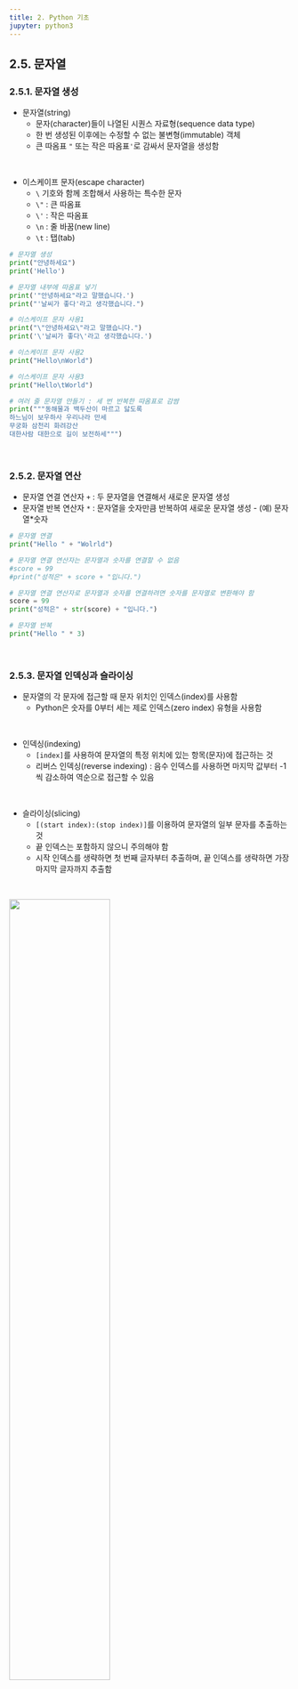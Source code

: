 ```yaml
---
title: 2. Python 기초
jupyter: python3
---
```


## 2.5. 문자열
### 2.5.1. 문자열 생성
+ 문자열(string)
  + 문자(character)들이 나열된 시퀀스 자료형(sequence data type)
  + 한 번 생성된 이후에는 수정할 수 없는 불변형(immutable) 객체
  + 큰 따옴표 `"` 또는 작은 따옴표`'`로 감싸서 문자열을 생성함

<br>

+ 이스케이프 문자(escape character)
  + `\` 기호와 함께 조합해서 사용하는 특수한 문자
  + `\"` : 큰 따옴표
  + `\'` : 작은 따옴표
  + `\n` : 줄 바꿈(new line)
  + `\t` : 탭(tab)


```python
# 문자열 생성
print("안녕하세요")
print('Hello')
```

```python
# 문자열 내부에 따옴표 넣기
print('"안녕하세요"라고 말했습니다.')
print("'날씨가 좋다'라고 생각했습니다.")
```

```python
# 이스케이프 문자 사용1
print("\"안녕하세요\"라고 말했습니다.")
print('\'날씨가 좋다\'라고 생각했습니다.')
```

```python
# 이스케이프 문자 사용2
print("Hello\nWorld")
```

```python
# 이스케이프 문자 사용3
print("Hello\tWorld")
```

```python
# 여러 줄 문자열 만들기 : 세 번 반복한 따옴표로 감쌈
print("""동해물과 백두산이 마르고 닳도록
하느님이 보우하사 우리나라 만세
무궁화 삼천리 화려강산
대한사람 대한으로 길이 보전하세""")
```

<br>

### 2.5.2. 문자열 연산
+ 문자열 연결 연산자 `+` : 두 문자열을 연결해서 새로운 문자열 생성
+ 문자열 반복 연산자 `*` : 문자열을 숫자만큼 반복하여 새로운 문자열 생성 - (예) 문자열\*숫자

```python
# 문자열 연결
print("Hello " + "Wolrld")
```

```python
# 문자열 연결 연산자는 문자열과 숫자를 연결할 수 없음
#score = 99
#print("성적은" + score + "입니다.")
```

```python
# 문자열 연결 연산자로 문자열과 숫자를 연결하려면 숫자를 문자열로 변환해야 함
score = 99
print("성적은" + str(score) + "입니다.")
```

```python
# 문자열 반복
print("Hello " * 3)
```

<br>

### 2.5.3. 문자열 인덱싱과 슬라이싱
+ 문자열의 각 문자에 접근할 때 문자 위치인 인덱스(index)를 사용함
  + Python은 숫자를 0부터 세는 제로 인덱스(zero index) 유형을 사용함

<br>

+ 인덱싱(indexing)
  + `[index]`를 사용하여 문자열의 특정 위치에 있는 항목(문자)에 접근하는 것
  + 리버스 인덱싱(reverse indexing) : 음수 인덱스를 사용하면 마지막 값부터 -1씩 감소하여 역순으로 접근할 수 있음

<br>

+ 슬라이싱(slicing)
  + `[(start index):(stop index)]`를 이용하여 문자열의 일부 문자를 추출하는 것
  + 끝 인덱스는 포함하지 않으니 주의해야 함
  + 시작 인덱스를 생략하면 첫 번째 글자부터 추출하며, 끝 인덱스를 생략하면 가장 마지막 글자까지 추출함

<br>

![](./images/fig2-6.png){width=60%}

```python
# 문자열 인덱싱1
s = "안녕하세요"
print(s[0])
```

```python
# 문자열 인덱싱2
s = "안녕하세요"
print(s[-1])
```

```python
# 문자열 슬라이싱1
s = "안녕하세요"
print(s[0:2])
```

```python
# 문자열 슬라이싱2
s = "안녕하세요"
print(s[:2])
print(s[2:])
print(s[::2])
```

```python
# 문자열은 불변형 객체이므로 인덱스를 이용한 수정은 불가능함
#s = "안녕하세요"
#s[2:5] = "하십니까"
#print(s)
```

```python
# 문자열을 변경하려면 새로운 문자열을 만들어야 함
s = "안녕하세요"
s = s[:2] + "하십니까"
print(s)
```

```python
# 문자열 거꾸로 출력하기
my_str = "Hello Python!"
print(my_str[::-1])
```

<br>

### 2.5.4. 문자열 함수
#### 2.5.4.1. 문자열 길이
+ `len()` 함수 : 문자열에 들어있는 문자의 개수(문자열의 길이) 반환

```python
# 문자열 길이
s = "안녕하세요"
print(len(s))
```

<br>

#### 2.5.4.2. 대소문자 변환

|함수|설명|
|:---:|:------------|
|lower()|문자열의 알파벳을 모두 소문자로 변환|
|upper()|문자열의 알파벳을 모두 대문자로 변환|

```python
# 대소문자 변환 : 원본은 변하지 않음
s = "Hello Python!"
print(s.lower())
print(s.upper())
print(s)
```

<br>

#### 2.5.4.3. 문자열 찾기
|함수|설명|
|:---:|:------------|
|find()|- 문자열에서 특정 문자열을 왼쪽에서부터 찾아서 인덱스를 반환 <br>- 찾는 문자열이 없으면 -1을 반환|
|rfind()|- 문자열에서 특정 문자열을 오른쪽에서부터 찾아서 인덱스를 반환 <br>- 찾는 문자열이 없으면 -1을 반환|
|count()|- 문자열에서 특정 문자열의 개수를 반환|
|in 연산자|- 문자열 내부에 특정 문자열이 있다면 True, 없다면 False를 반환|

```python
# 문자열 찾기
s = "Hello! Python is Python"
print(s.find("Python"))
print(s.rfind("Python"))
print(s.count("Python"))
print("Hello" in s)
print("Hi" in s)
```

<br>

#### 2.5.4.4. 공백 제거 및 문자열 변경

|함수|설명|
|:---:|:------------|
|strip()|문자열 양 옆의 공백이나 특정 문자를 제거|
|rstrip()|문자열 오른쪽의 공백이나 특정 문자를 제거|
|lstrip()|문자열 왼쪽의 공백이나 특정 문자를 제거|
|replace()|특정 문자열을 다른 문자열로 변경|

```python
# 공백 제거
s = "  Hello Python!  "
print(s)
print(s.strip())
```

```python
# 특정 문자 제거
s = "##100kg, ##200kg"
print(s.rstrip("kg"))
print(s.lstrip("#"))
```

```python
# 문자열 변경
s = "Hello Python!"
print(s.replace("Hello", "Hi"))
```

<br>

#### 2.5.4.5. 문자열 분리 및 결합

|함수|설명|
|:---:|:------------|
|split()|- 특정문자를 기준으로 문자열을 분리하고 리스트로 반환|
|join()|- 여러 문자열을 모아서 하나의 문자열로 만듬 <br>- 문자열을 구분할 구분자를 지정해야 함|

```python
# 문자열 분리
s = "Hello Python!"
s.split(" ")
```

```python
# 문자열 결합
lst = ["one", "two", "three"]
print(", ".join(lst))
print(" - ".join(lst))
```

<br>

#### 2.5.4.6. 문자열 구성 파악

|함수|설명|
|:---:|:------------|
|isdigit()|문자열이 숫자로만 구성되었는지 확인|
|isalpha()|문자열이 알파벳으로만 구성되었는지 확인|
|isalnum()|문자열이 알파벳과 숫자로만 구성되었는지 확인|
|islower()|문자열이 소문자로만 구성되었는지 확인|
|isupper()|문자열이 대문자로만 구성되었는지 확인|
|isspace()|문자열이 공백으로만 구성되었는지 확인|

```python
# 문자열 구성 파악
print("1234".isdigit())
print("Python".isalpha())
print("pass123".isalnum())
print("hello".islower())
print("HELLO".isupper())
print("     ".isspace())
```

<br>

#### 2.5.4.7. 형 변환

|함수|설명|
|:---:|:------------|
|str()|수를 문자열로 변환|
|int()|정수 형식의 문자열이나 실수를 정수로 변환|
|float()|실수 형식의 문자열이나 정수를 실수로 변환|

```python
# 형 변환1
a = 1234
#print(a + "kg")
print(str(a) + "kg")
```

```python
# 형 변환2
print(int("1234"))
print(float("3.14"))
```

<br>

#### 2.5.4.8. format() 함수

> "{자료형}".format(인수)

<br>

+ `{}`를 포함한 문자열 뒤에 `.`을 찍고 `format()` 함수를 사용하여 문자열이 출력되는 형식을 지정할 수 있음
  + 앞쪽에 있는 문자열 안의 `{}` 기호가 `format()` 함수의 매개변수로 차례로 대치되면서 숫자가 문자열이 됨
  + `{}` 개수와 `format()` 함수의 매개변수 개수는 반드시 같아야 함
+  f-문자열이 `format()` 함수보다 간단하고 직관적이므로, 대부분 f-문자열을 사용함

<br>

+ f-문자열보다 `format()` 함수를 사용하는 것이 더 좋은 경우
  + 문자열 내용이 너무 많을 때 - 어떤 데이터를 출력하는지 모아서 볼 수 있어 더 유용함
  + 데이터를 리스트에 담아서 사용할 때

```python
# format() 함수1
print("{}".format(10))
print("{} {}".format(10, 20))
print("{} {} {} {} {}".format(10, 20, 30, 40, 50))
```

```python
# format() 함수2
name = "홍길동"
age = 20
print(f"이름은 {name}이고, 나이는 {age}입니다.")
print("이름은 {}이고, 나이는 {}입니다.".format(name, age))
```

```python
# format() 함수3
a = 4
b = 3.14159265
print("20{:02d}".format(a))                # a 값을 두자리로 출력하되 앞의 빈곳은 0으로 채움
print("{:.3f}".format(b))                  # b 값을 소수점 이하 세자리로 반올림하여 출력
```

```python
# 데이터를 리스트에 담아서 사용할 때는 format() 함수를 사용하는 것이 더 좋음
data = ["별", 2, "M", "Yes"]

# f-문자열 사용
print(f"이름: {data[0]}, 나이: {data[1]}, 성별: {data[2]}, 중성화 여부: {data[3]}")

# format() 함수 사용
# 전개 연산자 *를 사용하여 리스트 내용을 전개함
print("이름: {}, 나이: {}, 성별: {}, 중성화 여부: {}".format(*data))
```

